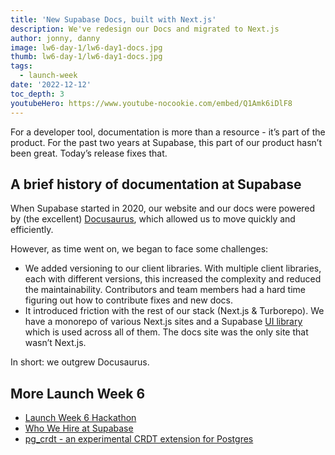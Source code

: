 ```yaml
---
title: 'New Supabase Docs, built with Next.js'
description: We've redesign our Docs and migrated to Next.js
author: jonny, danny
image: lw6-day-1/lw6-day1-docs.jpg
thumb: lw6-day-1/lw6-day1-docs.jpg
tags:
  - launch-week
date: '2022-12-12'
toc_depth: 3
youtubeHero: https://www.youtube-nocookie.com/embed/Q1Amk6iDlF8 
---
```


For a developer tool, documentation is more than a resource - it’s part of the product. For the past two years at Supabase, this part of our product hasn’t been great. Today’s release fixes that.

## A brief history of documentation at Supabase

When Supabase started in 2020, our website and our docs were powered by (the excellent) [Docusaurus](https://docusaurus.io/), which allowed us to move quickly and efficiently.

However, as time went on, we began to face some challenges:

- We added versioning to our client libraries. With multiple client libraries, each with different versions, this increased the complexity and reduced the maintainability. Contributors and team members had a hard time figuring out how to contribute fixes and new docs.
- It introduced friction with the rest of our stack (Next.js & Turborepo). We have a monorepo of various Next.js sites and a Supabase [UI library](https://ui.supabase.com/) which is used across all of them. The docs site was the only site that wasn’t Next.js.

In short: we outgrew Docusaurus.




## More Launch Week 6

- [Launch Week 6 Hackathon](https://supabase.com/blog/launch-week-6-hackathon)
- [Who We Hire at Supabase](https://supabase.com/blog/who-we-hire)
- [pg_crdt - an experimental CRDT extension for Postgres](https://supabase.com/blog/postgres-crdt)
